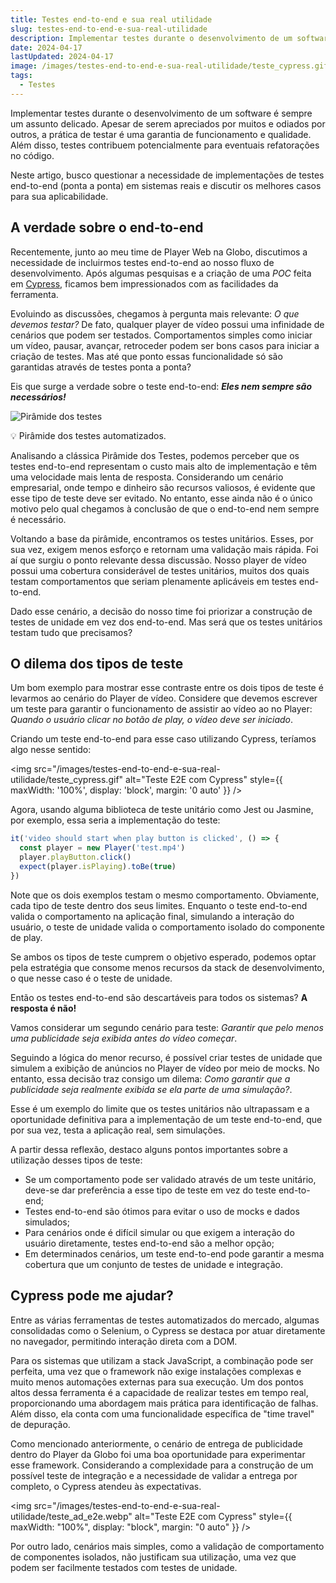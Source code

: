 ```yaml
---
title: Testes end-to-end e sua real utilidade
slug: testes-end-to-end-e-sua-real-utilidade
description: Implementar testes durante o desenvolvimento de um software é sempre um assunto delicado. Apesar de serem apreciados por muitos e odiados por outros, a prática de testar é uma garantia de funcionamento e qualidade.
date: 2024-04-17
lastUpdated: 2024-04-17
image: /images/testes-end-to-end-e-sua-real-utilidade/teste_cypress.gif
tags:
  - Testes
---
```


Implementar testes durante o desenvolvimento de um software é sempre um assunto delicado. Apesar de serem apreciados por muitos e odiados por outros, a prática de testar é uma garantia de funcionamento e qualidade. Além disso, testes contribuem potencialmente para eventuais refatorações no código.

Neste artigo, busco questionar a necessidade de implementações de testes end-to-end (ponta a ponta) em sistemas reais e discutir os melhores casos para sua aplicabilidade.

## A verdade sobre o end-to-end

Recentemente, junto ao meu time de Player Web na Globo, discutimos a necessidade de incluirmos testes end-to-end ao nosso fluxo de desenvolvimento. Após algumas pesquisas e a criação de uma _POC_ feita em [Cypress](https://www.cypress.io/), ficamos bem impressionados com as facilidades da ferramenta. 

Evoluindo as discussões, chegamos à pergunta mais relevante: _O que devemos testar?_ De fato, qualquer player de vídeo possui uma infinidade de cenários que podem ser testados. Comportamentos simples como iniciar um vídeo, pausar, avançar, retroceder podem ser bons casos para iniciar a criação de testes. Mas até que ponto essas funcionalidade só são garantidas através de testes ponta a ponta?

Eis que surge a verdade sobre o teste end-to-end: **_Eles nem sempre são necessários!_**

<div style={{ textAlign: 'center' }}>
  <img 
    src="/images/testes-end-to-end-e-sua-real-utilidade/piramide-dos-testes.png" 
    alt="Pirâmide dos testes" 
    style={{ maxWidth: '100%', height: 'auto' }}
  />
  <p style={{ fontStyle: 'italic', color: '#666' }}>
    💡 Pirâmide dos testes automatizados.
  </p>
</div>

Analisando a clássica Pirâmide dos Testes, podemos perceber que os testes end-to-end representam o custo mais alto de implementação e têm uma velocidade mais lenta de resposta. Considerando um cenário empresarial, onde tempo e dinheiro são recursos valiosos, é evidente que esse tipo de teste deve ser evitado. No entanto, esse ainda não é o único motivo pelo qual chegamos à conclusão de que o end-to-end nem sempre é necessário.

Voltando a base da pirâmide, encontramos os testes unitários. Esses, por sua vez, exigem menos esforço e retornam uma validação mais rápida. Foi aí que surgiu o ponto relevante dessa discussão. Nosso player de vídeo possui uma cobertura considerável de testes unitários, muitos dos quais testam comportamentos que seriam plenamente aplicáveis em testes end-to-end.

Dado esse cenário, a decisão do nosso time foi priorizar a construção de testes de unidade em vez dos end-to-end. Mas será que os testes unitários testam tudo que precisamos?

## O dilema dos tipos de teste

Um bom exemplo para mostrar esse contraste entre os dois tipos de teste é levarmos ao cenário do Player de vídeo. Considere que devemos escrever um teste para garantir o funcionamento de assistir ao vídeo ao no Player: _Quando o usuário clicar no botão de play, o vídeo deve ser iniciado_.

Criando um teste end-to-end para esse caso utilizando Cypress, teríamos algo nesse sentido:

<img 
  src="/images/testes-end-to-end-e-sua-real-utilidade/teste_cypress.gif" 
  alt="Teste E2E com Cypress" 
  style={{ maxWidth: '100%', display: 'block', margin: '0 auto' }}
/>

Agora, usando alguma biblioteca de teste unitário como Jest ou Jasmine, por exemplo, essa seria a implementação do teste:

```javascript
it('video should start when play button is clicked', () => {
  const player = new Player('test.mp4')
  player.playButton.click()
  expect(player.isPlaying).toBe(true)
})
```

Note que os dois exemplos testam o mesmo comportamento. Obviamente, cada tipo de teste dentro dos seus limites. Enquanto o teste end-to-end valida o comportamento na aplicação final, simulando a interação do usuário, o teste de unidade valida o comportamento isolado do componente de play.

Se ambos os tipos de teste cumprem o objetivo esperado, podemos optar pela estratégia que consome menos recursos da stack de desenvolvimento, o que nesse caso é o teste de unidade.

Então os testes end-to-end são descartáveis para todos os sistemas? **A resposta é não!**

Vamos considerar um segundo cenário para teste: _Garantir que pelo menos uma publicidade seja exibida antes do vídeo começar_.

Seguindo a lógica do menor recurso, é possível criar testes de unidade que simulem a exibição de anúncios no Player de vídeo por meio de mocks. No entanto, essa decisão traz consigo um dilema: _Como garantir que a publicidade seja realmente exibida se ela parte de uma simulação?_.

Esse é um exemplo do limite que os testes unitários não ultrapassam e a oportunidade definitiva para a implementação de um teste end-to-end, que por sua vez, testa a aplicação real, sem simulações.

A partir dessa reflexão, destaco alguns pontos importantes sobre a utilização desses tipos de teste:

- Se um comportamento pode ser validado através de um teste unitário, deve-se dar preferência a esse tipo de teste em vez do teste end-to-end;
- Testes end-to-end são ótimos para evitar o uso de mocks e dados simulados;
- Para cenários onde é difícil simular ou que exigem a interação do usuário diretamente, testes end-to-end são a melhor opção;
- Em determinados cenários, um teste end-to-end pode garantir a mesma cobertura que um conjunto de testes de unidade e integração.

## Cypress pode me ajudar?

Entre as várias ferramentas de testes automatizados do mercado, algumas consolidadas como o Selenium, o Cypress se destaca por atuar diretamente no navegador, permitindo interação direta com a DOM.

Para os sistemas que utilizam a stack JavaScript, a combinação pode ser perfeita, uma vez que o framework não exige instalações complexas e muito menos automações externas para sua execução. Um dos pontos altos dessa ferramenta é a capacidade de realizar testes em tempo real, proporcionando uma abordagem mais prática para identificação de falhas. Além disso, ela conta com uma funcionalidade específica de "time travel" de depuração.

Como mencionado anteriormente, o cenário de entrega de publicidade dentro do Player da Globo foi uma boa oportunidade para experimentar esse framework. Considerando a complexidade para a construção de um possível teste de integração e a necessidade de validar a entrega por completo, o Cypress atendeu às expectativas.

<img src="/images/testes-end-to-end-e-sua-real-utilidade/teste_ad_e2e.webp" alt="Teste E2E com Cypress" style={{ maxWidth: "100%", display: "block", margin: "0 auto" }} />

Por outro lado, cenários mais simples, como a validação de comportamento de componentes isolados, não justificam sua utilização, uma vez que podem ser facilmente testados com testes de unidade.
